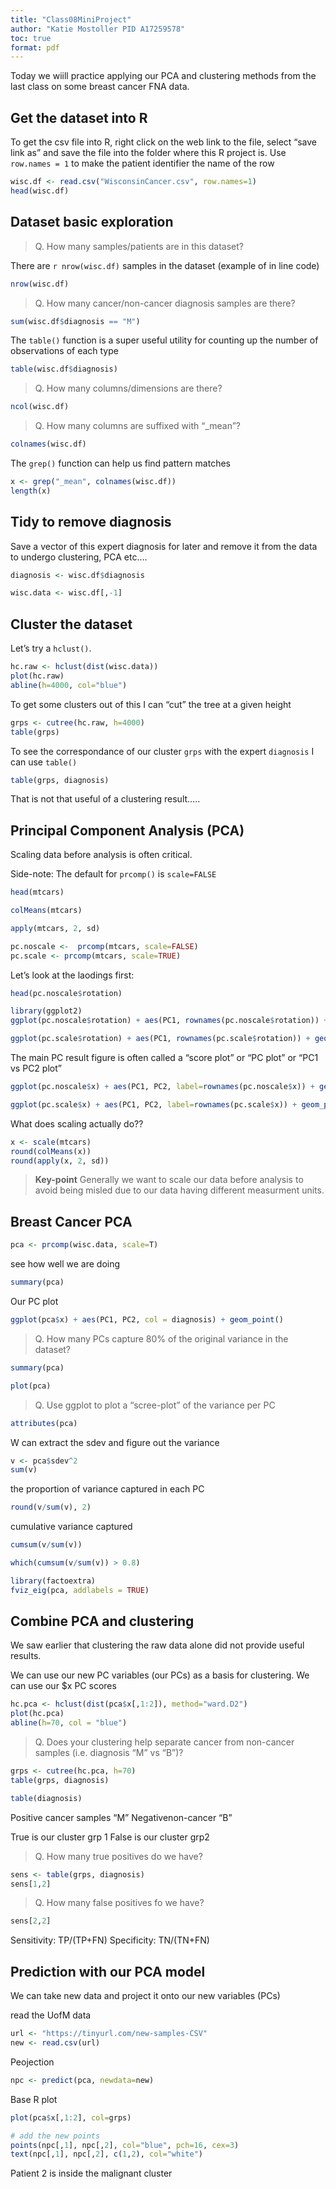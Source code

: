 ```yaml
---
title: "Class08MiniProject"
author: "Katie Mostoller PID A17259578"
toc: true
format: pdf
---
```


Today we wiill practice applying our PCA and clustering methods from the last class on some breast cancer FNA data. 

## Get the dataset into R
To get the csv file into R, right click on the web link to the file, select "save link as" and save the file into the folder where this R project is. Use `row.names = 1` to make the patient identifier the name of the row

```r
wisc.df <- read.csv("WisconsinCancer.csv", row.names=1)
head(wisc.df)
```
## Dataset basic exploration
>Q. How many samples/patients are in this dataset?

There are `r nrow(wisc.df)` samples in the dataset (example of in line code)

```r
nrow(wisc.df)
```

>Q. How many cancer/non-cancer diagnosis samples are there?

```r
sum(wisc.df$diagnosis == "M")
```

The `table()` function is a super useful utility for counting up the number of observations of each type

```r
table(wisc.df$diagnosis)
```


>Q. How many columns/dimensions are there?

```r
ncol(wisc.df)
```

>Q. How many columns are suffixed with "_mean"?

```r
colnames(wisc.df)
```

The `grep()` function can help us find pattern matches

```r
x <- grep("_mean", colnames(wisc.df))
length(x)
```
## Tidy to remove diagnosis

Save a vector of this expert diagnosis for later and remove it from the data to undergo clustering, PCA etc....
```r
diagnosis <- wisc.df$diagnosis
```

```r
wisc.data <- wisc.df[,-1]
```


## Cluster the dataset
Let's try a `hclust()`. 

```r
hc.raw <- hclust(dist(wisc.data))
plot(hc.raw)
abline(h=4000, col="blue")
```

To get some clusters out of this I can "cut" the tree at a given height

```r
grps <- cutree(hc.raw, h=4000)
table(grps)
```

To see the correspondance of our cluster `grps` with the expert `diagnosis` I can use `table()`

```r
table(grps, diagnosis)
```

That is not that useful of a clustering result.....

## Principal Component Analysis (PCA)

Scaling data before analysis is often critical. 

Side-note: The default for `prcomp()` is `scale=FALSE`

```r
head(mtcars)
```

```r
colMeans(mtcars)
```

```r
apply(mtcars, 2, sd)
```

```r
pc.noscale <-  prcomp(mtcars, scale=FALSE)
pc.scale <- prcomp(mtcars, scale=TRUE)
```

Let's look at the laodings first:

```r
head(pc.noscale$rotation)
```


```r
library(ggplot2)
ggplot(pc.noscale$rotation) + aes(PC1, rownames(pc.noscale$rotation)) + geom_col()
```

```r
ggplot(pc.scale$rotation) + aes(PC1, rownames(pc.scale$rotation)) + geom_col()
```

The main PC result figure is often called a "score plot" or "PC plot" or "PC1 vs PC2 plot"

```r
ggplot(pc.noscale$x) + aes(PC1, PC2, label=rownames(pc.noscale$x)) + geom_point() + geom_label()
```

```r
ggplot(pc.scale$x) + aes(PC1, PC2, label=rownames(pc.scale$x)) + geom_point() + geom_label()
```
What does scaling actually do??

```r
x <- scale(mtcars)
round(colMeans(x))
round(apply(x, 2, sd))
```

> **Key-point** Generally we want to scale our data before analysis to avoid being misled due to our data having different measurment units.

## Breast Cancer PCA 
```r
pca <- prcomp(wisc.data, scale=T)
```
see how well we are doing

```r
summary(pca)
```

Our PC plot

```r
ggplot(pca$x) + aes(PC1, PC2, col = diagnosis) + geom_point()
```

>Q. How many PCs capture 80% of the original variance in the dataset?

```r
summary(pca)
```

```r
plot(pca)
```


>Q. Use ggplot to plot a "scree-plot" of the variance per PC

```r
attributes(pca)
```


W can extract the sdev and figure out the variance

```r
v <- pca$sdev^2
sum(v)
```
the proportion of variance captured in each PC
```r
round(v/sum(v), 2)
```

cumulative variance captured

```r
cumsum(v/sum(v))
```

```r
which(cumsum(v/sum(v)) > 0.8)
```


```r
library(factoextra)
fviz_eig(pca, addlabels = TRUE)
```

## Combine PCA and clustering

We saw earlier that clustering the raw data alone did not provide useful results.

We can use our new PC variables (our PCs) as a basis for clustering. We can use our $x PC scores

```r
hc.pca <- hclust(dist(pca$x[,1:2]), method="ward.D2")
plot(hc.pca)
abline(h=70, col = "blue")
```

>Q. Does your clustering help separate cancer from non-cancer samples (i.e. diagnosis "M" vs "B")?


```r
grps <- cutree(hc.pca, h=70)
table(grps, diagnosis)
```
```r
table(diagnosis)
```
Positive cancer samples "M"
Negativenon-cancer "B"


True is our cluster grp 1
False is our cluster grp2

>Q. How many true positives do we have?

```r
sens <- table(grps, diagnosis)
sens[1,2]
```


>Q. How many false positives fo we have?

```r
sens[2,2]
```


Sensitivity: TP/(TP+FN)
Specificity: TN/(TN+FN)


## Prediction with our PCA model

We can take new data and project it onto our new variables (PCs)

read the UofM data
```r
url <- "https://tinyurl.com/new-samples-CSV"
new <- read.csv(url)
```

Peojection

```r
npc <- predict(pca, newdata=new)
```

Base R plot

```r
plot(pca$x[,1:2], col=grps)

# add the new points
points(npc[,1], npc[,2], col="blue", pch=16, cex=3)
text(npc[,1], npc[,2], c(1,2), col="white")
```

Patient 2 is inside the malignant cluster
